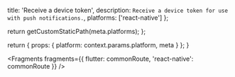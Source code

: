 
  title: 'Receive a device token',
  description: `Receive a device token for use with push notifications.`,
  platforms: ['react-native']
};

  return getCustomStaticPath(meta.platforms);
};

  return {
    props: {
      platform: context.params.platform,
      meta
    }
  };
}


<Fragments fragments={{ flutter: commonRoute, 'react-native': commonRoute }} />

